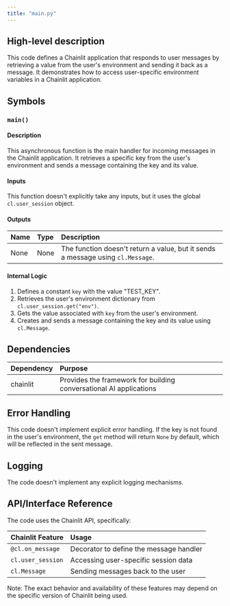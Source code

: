 ```yaml
---
title: "main.py"
---
```


## High-level description
This code defines a Chainlit application that responds to user messages by retrieving a value from the user's environment and sending it back as a message. It demonstrates how to access user-specific environment variables in a Chainlit application.

## Symbols

### `main()`
#### Description
This asynchronous function is the main handler for incoming messages in the Chainlit application. It retrieves a specific key from the user's environment and sends a message containing the key and its value.

#### Inputs
This function doesn't explicitly take any inputs, but it uses the global `cl.user_session` object.

#### Outputs
| Name | Type | Description |
|:-----|:-----|:------------|
| None | None | The function doesn't return a value, but it sends a message using `cl.Message`. |

#### Internal Logic
1. Defines a constant `key` with the value "TEST_KEY".
2. Retrieves the user's environment dictionary from `cl.user_session.get("env")`.
3. Gets the value associated with `key` from the user's environment.
4. Creates and sends a message containing the key and its value using `cl.Message`.

## Dependencies
| Dependency | Purpose |
|:-----------|:--------|
| chainlit | Provides the framework for building conversational AI applications |

## Error Handling
This code doesn't implement explicit error handling. If the key is not found in the user's environment, the `get` method will return `None` by default, which will be reflected in the sent message.

## Logging
The code doesn't implement any explicit logging mechanisms.

## API/Interface Reference
The code uses the Chainlit API, specifically:

| Chainlit Feature | Usage |
|:-----------------|:------|
| `@cl.on_message` | Decorator to define the message handler |
| `cl.user_session` | Accessing user-specific session data |
| `cl.Message` | Sending messages back to the user |

Note: The exact behavior and availability of these features may depend on the specific version of Chainlit being used.